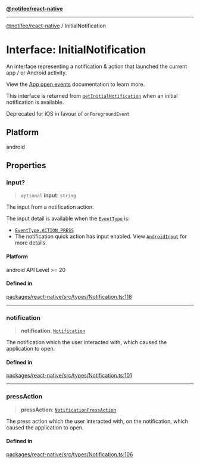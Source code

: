 [**@notifee/react-native**](react-native/reference/index)

***

[@notifee/react-native](react-native/reference/index) / InitialNotification

# Interface: InitialNotification

An interface representing a notification & action that launched the current app / or Android activity.

View the [App open events](/react-native/docs/events#app-open-events) documentation to learn more.

This interface is returned from [`getInitialNotification`](/react-native/reference/getinitialnotification) when
an initial notification is available.

Deprecated for iOS in favour of `onForegroundEvent`

## Platform

android

## Properties

### input?

> `optional` **input**: `string`

The input from a notification action.

The input detail is available when the [`EventType`](/react-native/reference/eventtype) is:

* [`EventType.ACTION_PRESS`](/react-native/reference/eventtype#action_press)
* The notification quick action has input enabled. View [`AndroidInput`](/react-native/reference/androidinput) for more details.

#### Platform

android API Level >= 20

#### Defined in

[packages/react-native/src/types/Notification.ts:118](https://github.com/invertase/notifee/blob/main/packages/react-native/src/types/Notification.ts#L118)

***

### notification

> **notification**: [`Notification`](react-native/reference/Interface.Notification)

The notification which the user interacted with, which caused the application to open.

#### Defined in

[packages/react-native/src/types/Notification.ts:101](https://github.com/invertase/notifee/blob/main/packages/react-native/src/types/Notification.ts#L101)

***

### pressAction

> **pressAction**: [`NotificationPressAction`](react-native/reference/Interface.NotificationPressAction)

The press action which the user interacted with, on the notification, which caused the application to open.

#### Defined in

[packages/react-native/src/types/Notification.ts:106](https://github.com/invertase/notifee/blob/main/packages/react-native/src/types/Notification.ts#L106)
